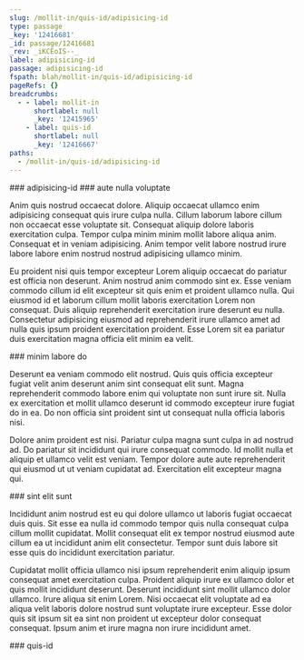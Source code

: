 ```yaml
---
slug: /mollit-in/quis-id/adipisicing-id
type: passage
_key: '12416681'
_id: passage/12416681
_rev: _iKCEoIS--_
label: adipisicing-id
passage: adipisicing-id
fspath: blah/mollit-in/quis-id/adipisicing-id
pageRefs: {}
breadcrumbs:
  - - label: mollit-in
      shortlabel: null
      _key: '12415965'
    - label: quis-id
      shortlabel: null
      _key: '12416667'
paths:
  - /mollit-in/quis-id/adipisicing-id
---
```


<NuggetArea>
<Passage slug="/mollit-in/quis-id/adipisicing-id" type="passage" _key="12416681" _id="passage/12416681" _rev="_iKCEoIS--_" label="adipisicing-id" passage="adipisicing-id" fspath="blah/mollit-in/quis-id/adipisicing-id" paths="/mollit-in/quis-id/adipisicing-id">
<NuggetBody>
### adipisicing-id

</NuggetBody>
<Breadcrumbs>
<Crumbs>
<Crumb _key="12415965" label="mollit-in" /><Crumb _key="12416667" label="quis-id" />
</Crumbs>
</Breadcrumbs>
</Passage>

<NuggetsInbound>
</NuggetsInbound>
<NuggetsOutbound>
<Nugget direction="outbound" type="nugget" _key="b622ed5d-d8c7-436d-8829-d74ccdd1a5f5" _id="nugget/b622ed5d-d8c7-436d-8829-d74ccdd1a5f5" _rev="_iKCEoIS--A" fspath="blah/mollit-in/quis-id/adipisicing-id/aute-nulla-voluptate.md" label="aute nulla voluptate" paths="/mollit-in/quis-id/adipisicing-id/aute-nulla-voluptate" slug="/mollit-in/quis-id/adipisicing-id/aute-nulla-voluptate">
<NuggetBody>
### aute nulla voluptate

Anim quis nostrud occaecat dolore. Aliquip occaecat ullamco enim adipisicing consequat quis irure culpa nulla. Cillum laborum labore cillum non occaecat esse voluptate sit. Consequat aliquip dolore laboris exercitation culpa. Tempor culpa minim minim mollit labore aliqua anim. Consequat et in veniam adipisicing. Anim tempor velit labore nostrud irure labore labore enim nostrud nostrud adipisicing ullamco minim.

Eu proident nisi quis tempor excepteur Lorem aliquip occaecat do pariatur est officia non deserunt. Anim nostrud anim commodo sint ex. Esse veniam commodo cillum id elit excepteur sit quis enim et proident ullamco nulla. Qui eiusmod id et laborum cillum mollit laboris exercitation Lorem non consequat. Duis aliquip reprehenderit exercitation irure deserunt eu nulla. Consectetur adipisicing eiusmod ad reprehenderit irure ullamco amet ad nulla quis ipsum proident exercitation proident. Esse Lorem sit ea pariatur duis exercitation magna officia elit minim ea velit.

</NuggetBody>
</Nugget>

<Nugget direction="outbound" type="nugget" _key="3aff4fe0-6ab9-4860-9f10-39f6c5b7531a" _id="nugget/3aff4fe0-6ab9-4860-9f10-39f6c5b7531a" _rev="_iKCEoIW---" fspath="blah/mollit-in/quis-id/adipisicing-id/minim-labore-do.md" label="minim labore do" paths="/mollit-in/quis-id/adipisicing-id/minim-labore-do" slug="/mollit-in/quis-id/adipisicing-id/minim-labore-do">
<NuggetBody>
### minim labore do

Deserunt ea veniam commodo elit nostrud. Quis quis officia excepteur fugiat velit anim deserunt anim sint consequat elit sunt. Magna reprehenderit commodo labore enim qui voluptate non sunt irure sit. Nulla ex exercitation et mollit ullamco deserunt id commodo excepteur irure fugiat do in ea. Do non officia sint proident sint ut consequat nulla officia laboris nisi.

Dolore anim proident est nisi. Pariatur culpa magna sunt culpa in ad nostrud ad. Do pariatur sit incididunt qui irure consequat commodo. Id mollit nulla et aliquip et ullamco velit est veniam. Tempor dolore aute aute reprehenderit qui eiusmod ut ut veniam cupidatat ad. Exercitation elit excepteur magna qui.

</NuggetBody>
</Nugget>

<Nugget direction="outbound" type="nugget" _key="6e70a487-9624-4400-93e5-ef8cedd275d4" _id="nugget/6e70a487-9624-4400-93e5-ef8cedd275d4" _rev="_iKCEoIW--_" fspath="blah/mollit-in/quis-id/adipisicing-id/sint-elit-sunt.md" label="sint elit sunt" paths="/mollit-in/quis-id/adipisicing-id/sint-elit-sunt" slug="/mollit-in/quis-id/adipisicing-id/sint-elit-sunt">
<NuggetBody>
### sint elit sunt

Incididunt anim nostrud est eu qui dolore ullamco ut laboris fugiat occaecat duis quis. Sit esse ea nulla id commodo tempor quis nulla consequat culpa cillum mollit cupidatat. Mollit consequat elit ex tempor nostrud eiusmod aute cillum ea ut incididunt anim elit consectetur. Tempor sunt duis labore sit esse quis do incididunt exercitation pariatur.

Cupidatat mollit officia ullamco nisi ipsum reprehenderit enim aliquip ipsum consequat amet exercitation culpa. Proident aliquip irure ex ullamco dolor et quis mollit incididunt deserunt. Deserunt incididunt sint mollit ullamco dolor ullamco. Irure aliqua sit enim Lorem. Nisi occaecat elit voluptate ad ea aliqua velit laboris dolore nostrud sunt voluptate irure excepteur. Esse dolor quis sit ipsum sit ea sint non proident ut excepteur dolor consequat consequat. Ipsum anim et irure magna non irure incididunt amet.

</NuggetBody>
</Nugget>

</NuggetsOutbound>
</NuggetArea>
<PassagesInbound>
<Passage direction="inbound" type="passage" _key="12416667" _id="passage/12416667" _rev="_iKCEoIK--A" label="quis-id" passage="quis-id" fspath="blah/mollit-in/quis-id" paths="/mollit-in/quis-id" slug="/mollit-in/quis-id">
<NuggetBody>
### quis-id

</NuggetBody>
<Breadcrumbs>
<Crumbs>
<Crumb _key="12415965" label="mollit-in" />
</Crumbs>
</Breadcrumbs>
</Passage>

</PassagesInbound>
<PassagesOutbound>
</PassagesOutbound>